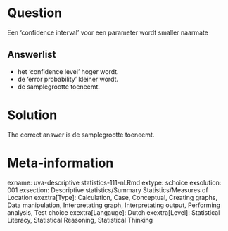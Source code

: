 Question
========

Een 'confidence interval' voor een parameter wordt smaller naarmate 

Answerlist
----------
* het 'confidence level' hoger wordt.
* de 'error probability' kleiner wordt.
* de samplegrootte toeneemt.

Solution
========

The correct answer is  de samplegrootte toeneemt. 

Meta-information
================
exname: uva-descriptive statistics-111-nl.Rmd 
extype: schoice 
exsolution: 001 
exsection: Descriptive statistics/Summary Statistics/Measures of Location
exextra[Type]: Calculation, Case, Conceptual, Creating graphs, Data manipulation, Interpretating graph, Interpretating output, Performing analysis, Test choice 
exextra[Langauge]: Dutch 
exextra[Level]: Statistical Literacy, Statistical Reasoning, Statistical Thinking 
